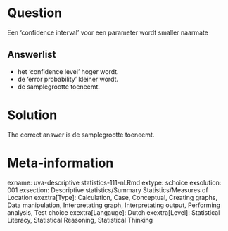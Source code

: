 Question
========

Een 'confidence interval' voor een parameter wordt smaller naarmate 

Answerlist
----------
* het 'confidence level' hoger wordt.
* de 'error probability' kleiner wordt.
* de samplegrootte toeneemt.

Solution
========

The correct answer is  de samplegrootte toeneemt. 

Meta-information
================
exname: uva-descriptive statistics-111-nl.Rmd 
extype: schoice 
exsolution: 001 
exsection: Descriptive statistics/Summary Statistics/Measures of Location
exextra[Type]: Calculation, Case, Conceptual, Creating graphs, Data manipulation, Interpretating graph, Interpretating output, Performing analysis, Test choice 
exextra[Langauge]: Dutch 
exextra[Level]: Statistical Literacy, Statistical Reasoning, Statistical Thinking 
